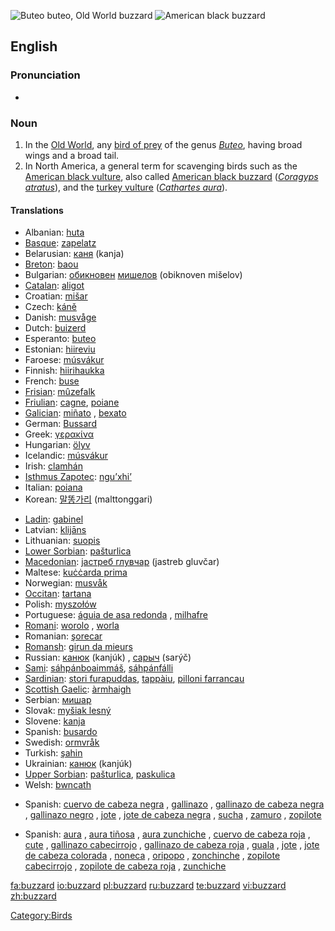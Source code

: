 [[Image:Poster Buteo buteo.jpg|thumb|Buteo buteo, Old World buzzard]]
[[Image:Coragyps-atratus-001.jpg|thumb|American black buzzard]]
==English==

===Pronunciation===
* {{IPA|/'bʌzəɻd/}}

===Noun===
{{wikipedia}}
{{en-noun}}

# In the [[Old World]], any [[bird of prey]] of the genus ''[[Buteo]]'', having broad wings and a broad tail.
# In North America, a general term for scavenging birds such as the [[American black vulture]], also called [[American black buzzard]] (''[[Coragyps atratus]]''), and the [[turkey vulture]] (''[[Cathartes aura]]'').

====Translations====
{{trans-top|Genus Buteo}}
* Albanian: [[huta]]
* [[Basque]]: [[zapelatz]]
* Belarusian: [[каня]] (kanja) {{f}}
* [[Breton]]: [[baou]]
* Bulgarian: [[обикновен]] [[мишелов]] (obiknoven mišelov) {{m}}
* [[Catalan]]: [[aligot]] {{m}}
* Croatian: [[mišar]] {{m}}
* Czech: [[káně]]
* Danish: [[musvåge]]
* Dutch: [[buizerd]] {{m}}
* Esperanto: [[buteo]]
* Estonian: [[hiireviu]]
* Faroese: [[músvákur]]
* Finnish: [[hiirihaukka]]
* French: [[buse]] {{f}}
* [[Frisian]]: [[mûzefalk]]
* [[Friulian]]: [[cagne]], [[poiane]]
* [[Galician]]: [[miñato]] {{m}}, [[bexato]] {{m}}
* German: [[Bussard]] {{m}}
* Greek: [[γερακίνα]] {{f}}
* Hungarian: [[ölyv]]
* Icelandic: [[músvákur]]
* Irish: [[clamhán]]
* [[Isthmus Zapotec]]: [[nguʼxhiʼ]]
* Italian: [[poiana]] {{f}}
* Korean: [[말똥가리]] (malttonggari)
{{trans-mid}}
* [[Ladin]]: [[gabinel]]<!-- this is the taxonomic, not the true Latin, name: *Latin: [[Buteo buteo]] '' '' -->
* Latvian: [[klijāns]]
* Lithuanian: [[suopis]]
* [[Lower Sorbian]]: [[pašturlica]] {{f}}
* [[Macedonian]]: [[jастреб глувчар]] (jastreb gluvčar) {{m}}
* Maltese: [[kuċċarda prima]] {{f}}
* Norwegian: [[musvåk]]
* [[Occitan]]: [[tartana]] {{f}}
* Polish: [[myszołów]] {{m}}
* Portuguese: [[águia de asa redonda]] {{f}}, [[milhafre]] {{m}}
* [[Romani]]: [[worolo]] {{m}}, [[worla]] {{f}}
* Romanian: [[şorecar]]
* [[Romansh]]: [[girun da mieurs]]
* Russian: [[канюк]] (kanjúk) {{m}}, [[саpыч]] (sarýč) {{m}}
* [[Sami]]: [[sáhpánboaimmáš]], [[sáhpánfálli]]
* [[Sardinian]]: [[stori furapuddas]], [[tappàiu]], [[pilloni farrancau]]
* [[Scottish Gaelic]]: [[àrmhaigh]]
* Serbian: [[мишар]] {{m}}
* Slovak: [[myšiak lesný]]
* Slovene: [[kanja]]
* Spanish: [[busardo]] {{m}}
* Swedish: [[ormvråk]]
* Turkish: [[şahin]]
* Ukrainian: [[канюк]] (kanjúk) {{m}}
* [[Upper Sorbian]]: [[pašturlica]], [[paskulica]]
* Welsh: [[bwncath]]
{{trans-bottom}}

{{trans-top|American black vulture}}
* Spanish: [[cuervo de cabeza negra]] {{m}} {{italbrac|Uruguay}}, [[gallinazo]] {{m}} {{italbrac|Colombia}}, [[gallinazo de cabeza negra]] {{m}} {{italbrac|Ecuador|Peru}}, [[gallinazo negro]] {{m}} {{italbrac|Panama}}, [[jote]] {{italbrac|Bolivia}}, [[jote de cabeza negra]] {{m}} {{italbrac|Argentina|Chile}}, [[sucha]] {{f}} {{italbrac|Bolivia}}, [[zamuro]] {{m}} {{italbrac|Venezuela}}, [[zopilote]] {{m}} {{italbrac|Costa Rica|El Salvador|Honduras|Mexico|Nicaragua}}
{{trans-bottom}}

{{trans-top|turkey vulture}}
* Spanish: [[aura]] {{f}} {{italbrac|Mexico|<!-- - takes masculine articles in singular-->}}, [[aura tiñosa]] {{f}} {{italbrac|Cuba|Puerto Rico}}, [[aura zunchiche]] {{f}} {{italbrac|El Salvador}}, [[cuervo de cabeza roja]] {{m}} {{italbrac|Uruguay}}, [[cute]] {{f}} {{italbrac|Honduras}}, [[gallinazo cabecirrojo]] {{m}} {{italbrac|Panama}}, [[gallinazo de cabeza roja]] {{m}} {{italbrac|Ecuador|Peru}}, [[guala]] {{f}} {{italbrac|Colombia}}, [[jote]] {{m}} {{italbrac|Bolivia}}, [[jote de cabeza colorada]] {{m}} {{italbrac|Argentina|Chile}}, [[noneca]] {{f}} {{italbrac|Panama}}, [[oripopo]] {{m}} {{italbrac|Venezuela}}, [[zonchinche]] {{m}} {{italbrac|Costa Rica|Nicaragua}}, [[zopilote cabecirrojo]] {{italbrac|Costa Rica|Nicaragua}}, [[zopilote de cabeza roja]] {{m}} {{italbrac|Costa Rica|Nicaragua}}, [[zunchiche]] {{m}} {{italbrac|El Salvador}}
{{trans-bottom}}

[[Category:Birds]]

[[fa:buzzard]]
[[io:buzzard]]
[[pl:buzzard]]
[[ru:buzzard]]
[[te:buzzard]]
[[vi:buzzard]]
[[zh:buzzard]]